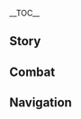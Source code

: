 {{CharacterTabs}}
{{LanguageTabs}}
__TOC__
==Story==
{{VO/Story
|character           = Iansan
|language            = ja
|name                = イアンサ

<!-- Hello -->
|vo_01_01_title      = 初めまして…
|vo_01_01_subtitle   = Hello
|vo_01_01_file       = VO_{language}{character} Hello.ogg
|vo_01_01_tx         = アタシはイアンサ、豊穣の邦で一番有名なトレーナーだ。アンタ、いい体してるな。トレーニングに興味はないか？
|vo_01_01_rm         = 

<!-- Chats -->
|vo_02_01_title      = 世間話・ダンベルの持ち上げ
|vo_02_01_subtitle   = Chat: Lifting
|vo_02_01_file       = VO_{language}{character} Chat - Lifting.ogg
|vo_02_01_tx         = 今日のノルマが終わってないな。もう一セット行くか。
|vo_02_01_rm         = 

|vo_02_02_title      = 世間話・食事計画
|vo_02_02_subtitle   = Chat: Diet Planning
|vo_02_02_file       = VO_{language}{character} Chat - Diet Planning.ogg
|vo_02_02_tx         = …さっき摂取したカロリーの量を考えると、夕飯の計画は立て直した方がよさそうだな。
|vo_02_02_rm         = 

|vo_02_03_title      = 世間話・力
|vo_02_03_subtitle   = Chat: Strength
|vo_02_03_file       = VO_{language}{character} Chat - Strength.ogg
|vo_02_03_tx         = この力を生まれつきと思ってる人もいるけど、受け継いだのは身長だけだ。これはトレーニングで手に入れた力&mdash;&mdash;アンタも頑張れば、強くなれるぞ。
|vo_02_03_rm         = 

<!-- Weather -->
|vo_03_01_title      = 雨の日…
|vo_03_01_subtitle   = When It Rains
|vo_03_01_file       = VO_{language}{character} When It Rains.ogg
|vo_03_01_tx         = どっかで雨宿りしよう。風邪を引いたらいけないぞ。
|vo_03_01_rm         = 

|vo_03_02_title      = 雨上がり…
|vo_03_02_subtitle   = After the Rain
|vo_03_02_file       = VO_{language}{character} After the Rain.ogg
|vo_03_02_tx         = 日差しを浴びる時間だ、集まれ！
|vo_03_02_rm         = 

|vo_03_03_title      = 晴れの日…
|vo_03_03_subtitle   = When the Sun Is Out
|vo_03_03_file       = VO_{language}{character} When the Sun Is Out.ogg
|vo_03_03_tx         = いい天気だ。トレーニングに最高だぜ。
|vo_03_03_rm         = 

|vo_03_04_title      = 暴風の日…
|vo_03_04_subtitle   = When the Wind Is Blowing
|vo_03_04_file       = VO_{language}{character} When the Wind Is Blowing.ogg
|vo_03_04_tx         = 風に向かって走るのも、一種のウェイトトレーニングか。
|vo_03_04_rm         = 

|vo_03_05_title      = 砂漠にいる時…
|vo_03_05_subtitle   = In the Desert
|vo_03_05_file       = VO_{language}{character} In the Desert.ogg
|vo_03_05_tx         = ここはあんまりトレーニングには向いてないな…
|vo_03_05_rm         = 

<!-- Greetings -->
|vo_04_01_title      = おはよう…
|vo_04_01_subtitle   = Good Morning
|vo_04_01_file       = VO_{language}{character} Good Morning.ogg
|vo_04_01_tx         = おはよう。意志を鍛えたいなら、早起きは基本中の基本だぞ。布団から出られないやつは、何をやっても長続きしないからな。ところで、朝のジョギングにピッタリな時間だけど、一緒に来ないか？
|vo_04_01_rm         = 

|vo_04_02_title      = こんにちは…
|vo_04_02_subtitle   = Good Afternoon
|vo_04_02_file       = VO_{language}{character} Good Afternoon.ogg
|vo_04_02_tx         = よっ、ちゃんとご飯食べてるか？昼食は三食の中でも一番大事なんだ。エネルギーの補給だけじゃなく、栄養バランスを保つ役割も担ってる。何を食べればいいか分からないなら、いくつか提案してやるぞ。
|vo_04_02_rm         = 

|vo_04_03_title      = こんばんは…
|vo_04_03_subtitle   = Good Evening
|vo_04_03_file       = VO_{language}{character} Good Evening.ogg
|vo_04_03_tx         = こんばんは。夜のトレーニングには興味ないか？夜が訪れたばかりの時間は、屋外スポーツにもってこいなんだ。強い日差しがなくて、水分の消耗を減らせるからな。いい運動をした後の倦怠感は心地良いし、睡眠の質も上がるぜ。試してみないか？
|vo_04_03_rm         = 

|vo_04_04_title      = おやすみ…
|vo_04_04_subtitle   = Good Night
|vo_04_04_file       = VO_{language}{character} Good Night.ogg
|vo_04_04_tx         = そろそろ寝よう。夜更かしはトレーニングの大敵だからな。
|vo_04_04_rm         = 

<!-- About -->
|vo_05_01_title      = イアンサ自身について・トレーナー
|vo_05_01_subtitle   = About {character}: Fitness Coach
|vo_05_01_file       = VO_{language}{character} About {character} - Fitness Coach.ogg
|vo_05_01_tx         = トレーニングは豊穣の邦の伝統の一つだ。若者はみんな、筋肉の見せ合いっこで友好を示してる。ここでは口先だけじゃトレーナーは務まらない。腕もしっかりしてないとダメだからな。アタシも最初はトレーナーになるつもりがなく、自分のトレーニングをやり遂げたいだけだった。いつの間にか、みんなは驚くばかりの顔でアタシを見るようになり、トレーニングのコツを聞きに来る人も増えてた。こうして、アタシはトレーナーになったわけだ。
|vo_05_01_rm         = 

|vo_05_02_title      = イアンサ自身について・身長
|vo_05_02_subtitle   = About {character}: Height
|vo_05_02_friendship = 4
|vo_05_02_file       = VO_{language}{character} About {character} - Height.ogg
|vo_05_02_tx         = 背が伸びないからって子ども扱いしないでくれよ。何かの遺伝みたいで、先祖代々こうなんだ…筋肉に影響はないから、心配しなくていい。
|vo_05_02_rm         = 

<!-- About Us -->
|vo_06_01_title      = 冒険談について…
|vo_06_01_subtitle   = About Us: Travel Experiences
|vo_06_01_file       = VO_{language}{character} About Us - Travel Experiences.ogg
|vo_06_01_tx         = アンタ、世界中を旅して、誰も行ったことのない秘境に足を踏み入れてきたんだってな。本当にすごいぞ。時間があったら、冒険談を聞かせてくれないか？たまには生徒たちを励ましてやらないと。困難を乗り越える冒険者の物語はそういう時にピッタリだからな。
|vo_06_01_rm         = 

|vo_06_02_title      = 共に成長することについて…
|vo_06_02_subtitle   = About Us: Motivating Each Other
|vo_06_02_friendship = 6
|vo_06_02_file       = VO_{language}{character} About Us - Motivating Each Other.ogg
|vo_06_02_tx         = トレーナーとして、よく他人を指導するけど、本当は一緒に成長してくれる仲間が欲しい。トレーニングもある種の修行だから、ずっと一人でいると、さすがのアタシも疲れちゃうんだ。だから、友達としてアタシを戒めてくれないか？いつか怠惰や糖分に負けちゃう日が来たら、遠慮なく叱ってくれよ。
|vo_06_02_rm         = 

<!-- Miscellany I -->
|vo_07_01_title      = 「神の目」について…
|vo_07_01_subtitle   = About the [[Vision]]
|vo_07_01_friendship = 4
|vo_07_01_file       = VO_{language}{character} About the Vision.ogg
|vo_07_01_tx         = 神の目を手に入れたばかりの頃は、いろんな性能をテストするために、綿密な計画を立てたものだ。神の目を使うことは、トレーニングと大して変わらないと思う。どれくらいの重さを持ち上げられるか、どれくらい遠くまで飛べるかは、ちゃんと把握しておかなきゃいけない。でないと、怪我をしちゃうからな。
|vo_07_01_rm         = 

|vo_07_02_title      = シェアしたいこと・トレーニング器具
|vo_07_02_subtitle   = Something to Share: Training Equipment
|vo_07_02_file       = VO_{language}{character} Something to Share - Training Equipment.ogg
|vo_07_02_tx         = いつも新型のトレーニング器具をデザインしてるから、ジムで変なものを見かけたら、たぶんアタシの作品だ。別に奇抜なものを作りたいわけじゃない。最適なトレーニング方法は人それぞれで、誰もがダンベルの持ち上げに向いてるわけじゃないんだ。普通の器具に挑戦する勇気のない人にも、器具をきっかけにトレーニングの楽しさを知ってもらいたい。
|vo_07_02_rm         = 

|vo_07_03_title      = シェアしたいこと・体格
|vo_07_03_subtitle   = Something to Share: Physicality
|vo_07_03_friendship = 4
|vo_07_03_file       = VO_{language}{character} Something to Share - Physicality.ogg
|vo_07_03_tx         = 豊穣の邦の人たちはみんな体が丈夫で、アタシみたいに小柄な人は滅多に見かけない。小さい頃は、守るべき対象として扱われるのが常だった。その後、大人たちの反対を振り切ってスポーツクラブに入ったけど、あの頃はしょっちゅう怪我をしてた…今まで頑張ってこれたのは、古名のおかげもあると思うけど、やっぱり他人に可哀想に思われるのが嫌だったのが大きかったかもな。
|vo_07_03_rm         = 

|vo_07_04_title      = 興味のあること…
|vo_07_04_subtitle   = Interesting Things
|vo_07_04_file       = VO_{language}{character} Interesting Things.ogg
|vo_07_04_tx         = 豊穣の邦の人たちはライノ竜と力比べをするのが好きなんだ。優しそうで、ぶっ飛ばされても怒らなそうに見えるけど、実はすごく怖いんだぞ。怒ったら突っかかってくるし、力尽きるまで止まってくれない。激怒したライノ竜一頭だけでも、村全体を破壊できるほどの威力はあるぜ…ライノ竜を怒らせない付き合い方を説明すると、専門的な話になる。これを知ってもらうために特別なレクチャーを開いたぐらいだからな。
|vo_07_04_rm         = 

<!-- About Others -->
|vo_08_01_title      = シトラリについて…
|vo_08_01_subtitle   = About [[Citlali]]
|vo_08_01_friendship = 4
|vo_08_01_file       = VO_{language}{character} About Citlali.ogg
|vo_08_01_tx         = 黒曜石の老婆は確かにすごい…でも、ライフスタイルには納得がいかない。朝のジョギングでたまに会うことがあるから、てっきり早起きなんだと思ってたんだが、徹夜して家に帰るところだったって後から知ったんだ…二百年以上もあんな生活を続けて、よく体を壊さないよな。謎煙の主のシャーマンってのは、本当に謎めいた存在だぜ。
|vo_08_01_rm         = 

|vo_08_02_title      = ムアラニについて…
|vo_08_02_subtitle   = About [[Mualani]]
|vo_08_02_friendship = 4
|vo_08_02_file       = VO_{language}{character} About Mualani.ogg
|vo_08_02_tx         = ムアラニはすごい。正式なトレーニングを受けたことがないのに、姿勢も力もアタシのほとんどの生徒より上なんだ。昔、アタシのレッスンに申し込んでくれたことがあるけど、結局来てくれなかった。水上スポーツのほうが全身の筋肉を鍛えられるからかな？でも、体型を維持するために特に何かしてるようには見えないんだよな…もしかして、肝心なのは心の持ちようなのか？
|vo_08_02_rm         = 

|vo_08_03_title      = シロネンについて…
|vo_08_03_subtitle   = About [[Xilonen]]
|vo_08_03_friendship = 4
|vo_08_03_file       = VO_{language}{character} About Xilonen.ogg
|vo_08_03_tx         = シロネンはこだまの子で初めて知り合った友達だ。トレーニング器具をデザインする時は、たくさんのアイデアが湧いて来るんだけど、シロネンはそれを実現できる数少ない職人の一人ですごくいいものを作ってくれるんだ。納期はいつも先延ばしにされるけど…もしかしたら、その分手間をかけてくれてるってことなのか？
|vo_08_03_rm         = 

|vo_08_04_title      = マーヴィカについて…
|vo_08_04_subtitle   = About [[Mavuika]]
|vo_08_04_friendship = 4
|vo_08_04_file       = VO_{language}{character} About Mavuika.ogg
|vo_08_04_tx         = 幼少期の思い出のせいか、誰かに頼ったり、守られたりするのが苦手だったんだ。でも炎神様の後ろなら、安心していられる。炎神様の威厳に圧倒されたってわけじゃない。むしろ、大切な友達だと思ってる。それでも炎神様についていくのは、暗闇の中で炎を追い求める本能みたいなものだ。
|vo_08_04_rm         = 

|vo_08_05_title      = カチーナについて…
|vo_08_05_subtitle   = About [[Kachina]]
|vo_08_05_friendship = 4
|vo_08_05_file       = VO_{language}{character} About Kachina.ogg
|vo_08_05_tx         = カチーナは一番多くトレーニングに来てくれた、ちょっと特別な生徒なんだ…緊張しながら競技場に入っては、しょんぼりした顔で出てくるのを何度も見た。広告のキャッチコピー通りに指導できなかったアタシに、あいつ、逆に謝ってきてさ。そのあと、授業料を免除するから、いつでも訓練に来ていいぞって約束したんだ。ポテンシャルはある&mdash;&mdash;問題は他のところなんだ…トレーナーとしてできる限りのことはやった。後はあいつ自身が成長するしかないな。
|vo_08_05_rm         = 

|vo_08_06_title      = キィニチについて…
|vo_08_06_subtitle   = About [[Kinich]]
|vo_08_06_friendship = 4
|vo_08_06_file       = VO_{language}{character} About Kinich.ogg
|vo_08_06_tx         = キィニチはヴァレサの果樹園の果物を厳選してくれて、いつも助かってる。でも、あいつの傍にいるアハウってやつが、毎回仕事の邪魔をしてくるんだ。口が悪くてな。アタシのレッスンに参加させて、礼儀作法を学ばせろってキィニチに提案したけど、断られちゃったぜ。アハウを躾ける、あいつなりの方法があるらしい。
|vo_08_06_rm         = 

|vo_08_07_title      = ヴァレサについて・態度
|vo_08_07_subtitle   = About [[Varesa]]: Attitude
|vo_08_07_friendship = 4
|vo_08_07_file       = VO_{language}{character} About Varesa - Attitude.ogg
|vo_08_07_tx         = あいつは一番特別で、一番誇りに思ってる弟子だ。周りに迷惑をかけてないといいんだが…いや、日常生活や戦いでのおちょっこちょいなところじゃなくて、あののんびりとした性格がさ。出かける時は遠足気分で、食べ物にばかりよそ見して…いつも注意してるんだ。一回や二回ならまだしも、冒険の時に毎回緊張感がないんじゃダメだからな。毎回反省してもらってるぞ！それに、大食いだって確実に負担になってる。ライノ竜並みにデカいバッグに食べ物を詰め込んで、山登りするわけにはいかないだろ？
|vo_08_07_rm         = 

|vo_08_08_title      = ヴァレサについて・節度
|vo_08_08_subtitle   = About Varesa: Moderation
|vo_08_08_friendship = 4
|vo_08_08_file       = VO_{language}{character} About Varesa - Moderation.ogg
|vo_08_08_tx         = ヴァレサのやつ、いつまで経っても力のコントロールが甘いんだよな…それが今のアタシの悩みだ。ずっと消耗の激しい状態に置かれ続けて、大量のエネルギーを無駄にしてる。大食いも多分、そのせいなんだろう。自分のことをちゃんと理解して、スタミナを合理的に使ってくれれば、がっつり食べる必要もなくなるんだが…いっぱい食べてくれるのは嬉しいことだけど、やっぱり栄養バランスに気を付けて、暴飲暴食は控えて健康的な食生活を送ってほしいんだ！油や糖分の摂り過ぎなんてもってのほかだ！食べ過ぎて病気になったら大変だからな。
|vo_08_08_rm         = 

<!-- More About -->
|vo_09_01_title      = イアンサを知る・1
|vo_09_01_subtitle   = More About {character}: I
|vo_09_01_file       = VO_{language}{character} More About {character} - 01.ogg
|vo_09_01_tx         = 「帰火聖夜の巡礼勝者レッスン」って聞いたことはあるか？アタシが開催したものだ。これまで何度も勝ち抜いてきたから、尋常ならぬ何かの力を持ってるんじゃないかって思われてた。なにしろ、小柄で帰火聖夜の巡礼を勝ち抜くなんて珍しいからな。でも、アタシの力は摩訶不思議なものなんかじゃなく、計画を貫いた結果だって、みんなに伝えたかったんだ。初めは無料だったんだけど、何故か詐欺なんじゃないかって疑われて、何回も通報されてさ。炎神様のアドバイスを受けて、授業料を取るようにしたら、応募者が増えたんだ…
|vo_09_01_rm         = 

|vo_09_02_title      = イアンサを知る・2
|vo_09_02_subtitle   = More About {character}: II
|vo_09_02_friendship = 3
|vo_09_02_file       = VO_{language}{character} More About {character} - 02.ogg
|vo_09_02_tx         = 普通のダンベルはアタシには大きすぎて、持ち上げると視界が遮られちゃうんだ。周りが見えなくて生徒を怪我させそうになったことがあったから、シロネンに頼んで、特製のやつを作ってもらった。特殊な素材でできてて、重量の割にサイズが小さいから、なかなか使い勝手がいいんだ。唯一の欠点は、しょっちゅう玩具に間違われることだな。前、ジムに置き忘れたことがあったんだけど、遊ぼうと持ち上げて、腰を痛めちゃった新人がいたな。ダンベルはピクリともしなかったらしいが…信じられずに試したやつらが、次々と腰を痛めちゃって…それ以来、ダンベルは持ち歩くようにしてるんだ。
|vo_09_02_rm         = 

|vo_09_03_title      = イアンサを知る・3
|vo_09_03_subtitle   = More About {character}: III
|vo_09_03_friendship = 4
|vo_09_03_file       = VO_{language}{character} More About {character} - 03.ogg
|vo_09_03_tx         = 療養中に栄養学をかじったことがあるんだけど、あの頃はみんな、トレーニング中の食事について何も知らなくて、ただ肉さえ食べればいいって思ってた。クラブにはテーブルの半分ほど大きい肉を食べられるやつもいるけど、アタシの胃袋はそうはいかない。だから、もっと効率よく栄養を取る方法を探さなきゃならなかった。怪我のせいで外にも出られなかったし、せっかくだから食材に関するウォーベンを借りて、オリジナルメニューを考案してみたんだ。何度も失敗して、ようやく完成したレシピだ。そのメニューのおかげでアタシはすぐに全快したし、ベンチプレスの記録も更新したんだぜ。ただ…このメニューを広めようとしたけど、残念ながらクラブのやつら以外にはあんまり受けがよくなかったんだよなぁ。
|vo_09_03_rm         = 

|vo_09_04_title      = イアンサを知る・4
|vo_09_04_subtitle   = More About {character}: IV
|vo_09_04_friendship = 5
|vo_09_04_file       = VO_{language}{character} More About {character} - 04.ogg
|vo_09_04_tx         = トレーナーになってから、新人にはまず、ある試練を受けてもらうようにしてる&mdash;&mdash;任意の訓練項目でアタシと勝負するんだ。ほとんどの挑戦者は疲れ果てて倒れちゃうけど、アタシは投げ捨てられた器具を使って、もう十数セットトレーニングを続けられる。これをしておくと、トレーナーの威厳を確立できるだけじゃなく、浮ついた若者も落ちついてくれる。ほとんどの新人にとって、体を鍛える目的は「自慢」だ。けど、トレーニングの本質は修行だからな…そこを理解してもらわないといけないんだ。
|vo_09_04_rm         = 

|vo_09_05_title      = イアンサを知る・5
|vo_09_05_subtitle   = More About {character}: V
|vo_09_05_friendship = 6
|vo_09_05_file       = VO_{language}{character} More About {character} - 05.ogg
|vo_09_05_tx         = 豊穣の邦にはライノ竜と力比べする風習があって、勝利は栄誉とみなされるんだ。体を鍛え始めてしばらくした頃、何度か試してみたけど、全然成功しなくてさ。最初は自分の戦略が間違ってるんだと思ってた。でもある日、ライノ竜の群れの親分が、急に暴走して集落に入ってきて暴れまわったことがあったんだ。逃げ遅れた女の子を助けるために、アタシは正面からライノ竜を止めた。誰かを守らなきゃって思った瞬間、今まで感じたことのない力が沸き上がって、ライノ竜を倒せたんだ！その時、やっとわかったぜ。体を鍛えることは、力を蓄える過程でしかない…その力を完全に引き出すには、心の奥底からの叫びが必要なんだってな。
|vo_09_05_rm         = 

<!-- Miscellany II -->
|vo_10_01_title      = イアンサの趣味…
|vo_10_01_subtitle   = {character}'s Hobbies
|vo_10_01_file       = VO_{language}{character} Hobbies.ogg
|vo_10_01_tx         = トレーニング方法を研究したり、トレーニング器具をデザインしたり、食事の計画を組んだり…まとめて言えば、体を鍛えることだな。
|vo_10_01_rm         = 

|vo_10_02_title      = イアンサの悩み…
|vo_10_02_subtitle   = {character}'s Troubles
|vo_10_02_file       = VO_{language}{character} Troubles.ogg
|vo_10_02_tx         = 背が低いのが一番の悩みだ。身長に執着してるわけじゃないけど、すごく不便だからな。授業の時は毎回、椅子に立ってないといけないんだ。じゃないと、後ろの生徒が手本を見られなくなっちゃうからな。
|vo_10_02_rm         = 

|vo_10_03_title      = 好きな食べ物…
|vo_10_03_subtitle   = Favorite Food
|vo_10_03_file       = VO_{language}{character} Favorite Food.ogg
|vo_10_03_tx         = 一番好きな食べ物か…好き嫌いはないな。カロリーオーバーじゃないかとか、栄養バランスのほうが重要で、味は二の次だ。
|vo_10_03_rm         = 

|vo_10_04_title      = 嫌いな食べ物…
|vo_10_04_subtitle   = Least Favorite Food
|vo_10_04_file       = VO_{language}{character} Least Favorite Food.ogg
|vo_10_04_tx         = 揚げ物と過度な加工品かな…この世の半分の「グルメ」はそれでできてるってことは分かってる。別に味に文句を言いたいわけじゃない。ただ、その手の食べ物って、カロリーや栄養バランスが最悪なんだ。
|vo_10_04_rm         = 

<!-- Receiving a Gift -->
|vo_11_01_title      = 贈り物を受け取る・1
|vo_11_01_subtitle   = Receiving a Gift: I
|vo_11_01_file       = VO_{language}{character} Receiving a Gift - 01.ogg
|vo_11_01_tx         = いい腕をしてるな。トレーニングの時はよくこんな料理を食べてた…カロリーが控えめで、栄養バランスもいいからな。改良版のレシピがあるから、よかったら食べてみてくれ。
|vo_11_01_rm         = 

|vo_11_02_title      = 贈り物を受け取る・2
|vo_11_02_subtitle   = Receiving a Gift: II
|vo_11_02_file       = VO_{language}{character} Receiving a Gift - 02.ogg
|vo_11_02_tx         = ありがとな。確かにみんな好きそうな味だ。ただカロリーがちょっと高めだから、アタシは遠慮しとくぜ…せっかく作ってくれたのにごめんな。計画的な食事はトレーニングに欠かせないんだ。
|vo_11_02_rm         = 

|vo_11_03_title      = 贈り物を受け取る・3
|vo_11_03_subtitle   = Receiving a Gift: III
|vo_11_03_file       = VO_{language}{character} Receiving a Gift - 03.ogg
|vo_11_03_tx         = カ、カロリー爆弾って感じだな…訓練どころか、健康にも悪そうだぞ。
|vo_11_03_rm         = 

<!-- Birthday -->
|vo_12_01_title      = 誕生日…
|vo_12_01_subtitle   = Birthday
|vo_12_01_file       = VO_{language}{character} Birthday.ogg
|vo_12_01_tx         = 誕生日おめでとう！アタシが作った特製トレーニング用ケーキを食べてみないか？カロリーオーバーのクリームやシロップを使わず、栄養補給にピッタリの穀物や野菜が入ってるんだ。みんなが普段食べてるケーキはかなりの危険物だ。注意しないと年齢と共に脂肪まみれになっちゃうぜ。
|vo_12_01_rm         = 

<!-- Feelings About Ascension -->
|vo_13_01_title      = 突破した感想・起
|vo_13_01_subtitle   = Feelings About Ascension: Intro
|vo_13_01_ascension  = 1
|vo_13_01_file       = VO_{language}{character} Feelings About Ascension - 01.ogg
|vo_13_01_tx         = トレーニングにおいて一番重要なのは、適切な「方法」&mdash;&mdash;つまり、合理的な訓練プランと食事の栄養バランスだ。
|vo_13_01_rm         = 

|vo_13_02_title      = 突破した感想・承
|vo_13_02_subtitle   = Feelings About Ascension: Building Up
|vo_13_02_ascension  = 2
|vo_13_02_file       = VO_{language}{character} Feelings About Ascension - 02.ogg
|vo_13_02_tx         = 「根性」を盲信するスポーツ選手は、いつか痛い目に遭う。最初のアタシみたいにな。難易度の高い項目に挑戦した結果、両腕の骨を折って一ヶ月も反省を強いられたんだ。「根性」の一番正しい使い道は、正しい「方法」の実践に使うことだ。
|vo_13_02_rm         = 

|vo_13_03_title      = 突破した感想・転
|vo_13_03_subtitle   = Feelings About Ascension: Climax
|vo_13_03_ascension  = 4
|vo_13_03_file       = VO_{language}{character} Feelings About Ascension - 03.ogg
|vo_13_03_tx         = 今は昔みたいに、腕立て伏せを一回多くできたくらいで喜ぶことは滅多にない。頑張り続ければ、強くなるのは当たり前のことだって分かったからな。
|vo_13_03_rm         = 

|vo_13_04_title      = 突破した感想・結
|vo_13_04_subtitle   = Feelings About Ascension: Conclusion
|vo_13_04_ascension  = 6
|vo_13_04_file       = VO_{language}{character} Feelings About Ascension - 04.ogg
|vo_13_04_tx         = これは古名を継ぐために必要な試練なのかもしれないな。アタシも先祖がどんなことを伝えようとしたのかはとっくの昔に理解してる&mdash;&mdash;「力は生まれつきのものではなく、努力なしで得られるものでもない。」
|vo_13_04_rm         = 
}}

==Combat==
{{Combat VO
|character           = Iansan
|language            = ja

<!-- Elemental Skill -->
|skill_1_tx          = 雷のごとく！
|skill_1_rm          = 
|skill_2_tx          = もっと速く！もっと強く！
|skill_2_rm          = 
|skill_3_tx          = 呼吸を整えよう。
|skill_3_rm          = 

<!-- Elemental Burst -->
|burst_1_tx          = 動け！
|burst_1_rm          = 
|burst_2_tx          = カウント、スタート！
|burst_2_rm          = 
|burst_3_tx          = 合図を待てよな！
|burst_3_rm          = 

<!-- Sprint Start -->
|sprint-s_1_file     = Sprint Start 01,Sprint Start 02,Sprint Start 03
|sprint-s_2_file     = Sprint Start Special 01,Sprint Start Special 02,Sprint Start Special 03,Sprint Start Special 04,Sprint Start Special 05,Sprint Start Special 06

<!-- Deploying Wind Glider -->
|glider_1_file       = Deploying Wind Glider 01,Deploying Wind Glider 02,Deploying Wind Glider 03

<!-- Opening Treasure Chest -->
|chest_1_tx          = 努力は報われるものだ。
|chest_1_rm          = 
|chest_2_tx          = これを山の頂に置いておこう。そうすれば登る時の目標になる。
|chest_2_rm          = 
|chest_3_tx          = 箱ごと持って帰るか？
|chest_3_rm          = 

<!-- Low HP -->
|low-hp_1_tx         = まだ耐えられる！
|low-hp_1_rm         = 
|low-hp_2_tx         = そろそろ限界か？
|low-hp_2_rm         = 
|low-hp_3_tx         = 筋肉の限界に気を付けないと…
|low-hp_3_rm         = 

<!-- Ally Low HP -->
|ally-low-hp_1_tx    = 落ち着け！
|ally-low-hp_1_rm    = 
|ally-low-hp_2_tx    = 攣らないようにな！
|ally-low-hp_2_rm    = 

<!-- Fallen -->
|fallen_1_tx         = また医者か…
|fallen_1_rm         = 
|fallen_2_tx         = やりすぎちゃったか…
|fallen_2_rm         = 
|fallen_3_tx         = 今回はいつまで休めばいいんだ？
|fallen_3_rm         = 

<!-- Light Hit Taken -->
|hit-l_1_tx          = まあまあだな。
|hit-l_1_rm          = 
|hit-l_2_file        = Light Hit Taken 02,Light Hit Taken 03,Light Hit Taken 04,Light Hit Taken 05,Light Hit Taken 06

<!-- Heavy Hit Taken -->
|hit-h_1_tx          = そう来なくっちゃ…
|hit-h_1_rm          = 
|hit-h_2_file        = Heavy Hit Taken 02,Heavy Hit Taken 03,Heavy Hit Taken 04,Heavy Hit Taken 05,Heavy Hit Taken 06

<!-- Joining Party -->
|join_1_tx           = あったまってきたな！
|join_1_rm           = 
|join_2_tx           = 訓練を受けたいやつはいないか？
|join_2_rm           = 
|join_3_tx           = トレーニング開始だ！
|join_3_rm           = 

<!-- Character Idles -->
|idle_1_file         = Standby 01

<!-- Light Attack -->
|atk-l_1_file        = Light Attack 01,Light Attack 02,Light Attack 03,Light Attack 04,Light Attack 05,Light Attack 06,Light Attack 07

<!-- Mid Attack -->
|atk-m_1_file        = Mid Attack 01,Mid Attack 02,Mid Attack 03

<!-- Heavy Attack -->
|atk-h_1_file        = Heavy Attack 01,Heavy Attack 02,Heavy Attack 03
|atk-h_2_file        = Heavy Attack Special 01,Heavy Attack Special 02,Heavy Attack Special 03

<!-- Climbing -->
|climb_1_file        = Climbing 01
|climb_1_actual_tx   = {{tx}}
|climb_2_file        = Climbing 02,Climbing 03

<!-- Climbing Breath -->
|climb-b_1_file      = Climbing Breath 01,Climbing Breath 02,Climbing Breath 03

<!-- Jumping -->
|jump_1_file         = Jumping 01,Jumping 02,Jumping 03,Jumping 04,Jumping 05

<!-- Nightsoul Transmission -->
|nightsoul_1_file = Nightsoul Transmission 01
|nightsoul_1_actual_tx = {{tx}}
}}

==Navigation==
{{Character Navbox|VO-JA}}